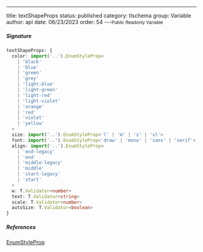 ---
title: textShapeProps
status: published
category: tlschema
group: Variable
author: api
date: 06/23/2023
order: 54
---<Small>Public Readonly Variable</Small>




##### Signature


```ts
textShapeProps: {
  color: import('..').EnumStyleProp<
    | 'black'
    | 'blue'
    | 'green'
    | 'grey'
    | 'light-blue'
    | 'light-green'
    | 'light-red'
    | 'light-violet'
    | 'orange'
    | 'red'
    | 'violet'
    | 'yellow'
  >
  size: import('..').EnumStyleProp<'l' | 'm' | 's' | 'xl'>
  font: import('..').EnumStyleProp<'draw' | 'mono' | 'sans' | 'serif'>
  align: import('..').EnumStyleProp<
    | 'end-legacy'
    | 'end'
    | 'middle-legacy'
    | 'middle'
    | 'start-legacy'
    | 'start'
  >
  w: T.Validator<number>
  text: T.Validator<string>
  scale: T.Validator<number>
  autoSize: T.Validator<boolean>
}
```

##### References

[EnumStyleProp](/gen/tlschema/EnumStyleProp-class)

